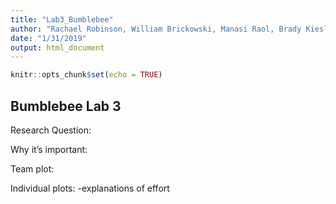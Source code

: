 ```yaml
---
title: "Lab3_Bumblebee"
author: "Rachael Robinson, William Brickowski, Manasi Raol, Brady Kiesling"
date: "1/31/2019"
output: html_document
---
```


```r
knitr::opts_chunk$set(echo = TRUE)
```

## Bumblebee Lab 3

Research Question:

Why it's important:

Team plot:

Individual plots:
  -explanations of effort